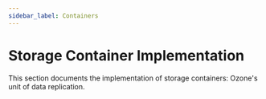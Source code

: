 ```yaml
---
sidebar_label: Containers
---
```


# Storage Container Implementation


This section documents the implementation of storage containers: Ozone's unit of data replication.

<DocCardList/>
